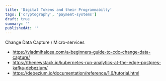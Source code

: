 ```yaml
---
title: 'Digital Tokens and their Programmabilty'
tags: ['cryptography', 'payment-systems']
draft: true
summary: ''
publishedAt: ''
---
```


Change Data Capture / Micro-services

- https://vladmihalcea.com/a-beginners-guide-to-cdc-change-data-capture/
- https://thenewstack.io/kubernetes-run-analytics-at-the-edge-postgres-kafka-debezium/
- https://debezium.io/documentation/reference/1.6/tutorial.html

